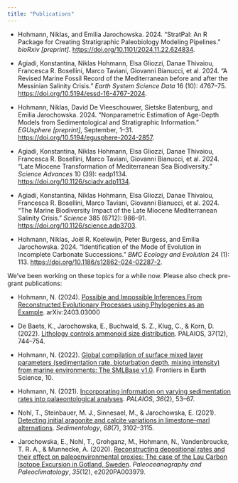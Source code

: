 ```yaml
---
title: "Publications"
---
```



<!--
chicago manual of style 17th ed. (author-date)
-->

-   Hohmann, Niklas, and Emilia Jarochowska. 2024. "StratPal: An R Package for Creating Stratigraphic Paleobiology Modeling Pipelines." *bioRxiv \[preprint\]*. <https://doi.org/10.1101/2024.11.22.624834>.

-   Agiadi, Konstantina, Niklas Hohmann, Elsa Gliozzi, Danae Thivaiou, Francesca R. Bosellini, Marco Taviani, Giovanni Bianucci, et al. 2024. "A Revised Marine Fossil Record of the Mediterranean before and after the Messinian Salinity Crisis." *Earth System Science Data* 16 (10): 4767--75. <https://doi.org/10.5194/essd-16-4767-2024>.

-   Hohmann, Niklas, David De Vleeschouwer, Sietske Batenburg, and Emilia Jarochowska. 2024. "Nonparametric Estimation of Age-Depth Models from Sedimentological and Stratigraphic Information." *EGUsphere \[preprint\]*, September, 1--31. <https://doi.org/10.5194/egusphere-2024-2857>.

-   Agiadi, Konstantina, Niklas Hohmann, Elsa Gliozzi, Danae Thivaiou, Francesca R. Bosellini, Marco Taviani, Giovanni Bianucci, et al. 2024. "Late Miocene Transformation of Mediterranean Sea Biodiversity." *Science Advances* 10 (39): eadp1134. <https://doi.org/10.1126/sciadv.adp1134>.

-   Agiadi, Konstantina, Niklas Hohmann, Elsa Gliozzi, Danae Thivaiou, Francesca R. Bosellini, Marco Taviani, Giovanni Bianucci, et al. 2024. "The Marine Biodiversity Impact of the Late Miocene Mediterranean Salinity Crisis." *Science* 385 (6712): 986--91. <https://doi.org/10.1126/science.adp3703>.

-   Hohmann, Niklas, Joël R. Koelewijn, Peter Burgess, and Emilia Jarochowska. 2024. "Identification of the Mode of Evolution in Incomplete Carbonate Successions." *BMC Ecology and Evolution* 24 (1): 113. <https://doi.org/10.1186/s12862-024-02287-2>.

We've been working on these topics for a while now. Please also check pre-grant publications:

-   Hohmann, N. (2024). [Possible and Impossible Inferences From Reconstructed Evolutionary Processes using Phylogenies as an Example](https://arxiv.org/abs/2403.03000). arXiv:2403.03000

-   De Baets, K., Jarochowska, E., Buchwald, S. Z., Klug, C., & Korn, D. (2022). [Lithology controls ammonoid size distribution](https://doi.org/10.2110/palo.2021.063). PALAIOS, 37(12), 744--754.

-   Hohmann, N. (2022). [Global compilation of surface mixed layer parameters (sedimentation rate, bioturbation depth, mixing intensity) from marine environments: The SMLBase v1.0](https://doi.org/10.3389/feart.2022.1013174). Frontiers in Earth Science, 10.

-   Hohmann, N. (2021). [Incorporating information on varying sedimentation rates into palaeontological analyses](https://doi.org/10.2110/palo.2020.038). *PALAIOS*, *36*(2), 53--67.

-   Nohl, T., Steinbauer, M. J., Sinnesael, M., & Jarochowska, E. (2021). [Detecting initial aragonite and calcite variations in limestone--marl alternations](https://doi.org/10.1111/sed.12885). *Sedimentology*, *68*(7), 3102--3115.

-   Jarochowska, E., Nohl, T., Grohganz, M., Hohmann, N., Vandenbroucke, T. R. A., & Munnecke, A. (2020). [Reconstructing depositional rates and their effect on paleoenvironmental proxies: The case of the Lau Carbon Isotope Excursion in Gotland, Sweden](https://doi.org/10.1029/2020PA003979). *Paleoceanography and Paleoclimatology*, *35*(12), e2020PA003979.
